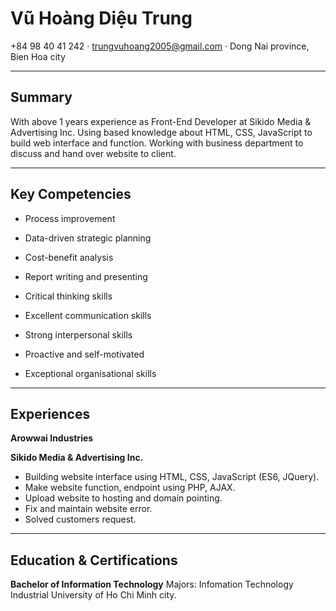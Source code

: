# Vũ Hoàng Diệu Trung

+84 98 40 41 242 · trungvuhoang2005@gmail.com · Dong Nai province, Bien Hoa city

---

## Summary

With above 1 years experience as Front-End Developer at Sikido Media & Advertising Inc. Using based knowledge about HTML, CSS, JavaScript to build web
interface and function. Working with business department to discuss and hand over website to client.

---

## Key Competencies

- Process improvement
- Data-driven strategic planning 
- Cost-benefit analysis

- Report writing and presenting
- Critical thinking skills
- Excellent communication skills

- Strong interpersonal skills
- Proactive and self-motivated
- Exceptional organisational skills

---

## Experiences

**Arowwai Industries**

**Sikido Media & Advertising Inc.**

- Building website interface using HTML, CSS, JavaScript (ES6, JQuery).
- Make website function, endpoint using PHP, AJAX.
- Upload website to hosting and domain pointing.
- Fix and maintain website error.
- Solved customers request.

---

## Education & Certifications

**Bachelor of Information Technology**
Majors: Infomation Technology
Industrial University of Ho Chi Minh city.